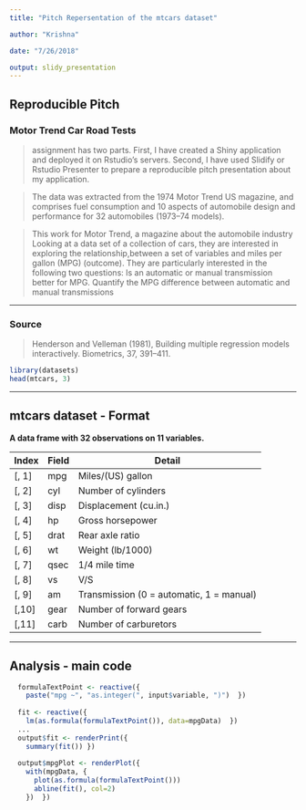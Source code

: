 ```yaml
---
title: "Pitch Repersentation of the mtcars dataset"

author: "Krishna"

date: "7/26/2018"

output: slidy_presentation
---
```

## Reproducible Pitch

### Motor Trend Car Road Tests

>assignment has two parts. First, I have created a Shiny application and deployed it on Rstudio's servers. Second, I have used Slidify or Rstudio Presenter to prepare a reproducible pitch presentation about my application.


> The data was extracted from the 1974 Motor Trend US magazine, and comprises fuel consumption and 10 aspects of automobile design and performance for 32 automobiles (1973–74 models).

>This work for Motor Trend, a magazine about the automobile industry Looking at a data set of a collection of cars, they are interested in exploring the relationship,between a set of variables and miles per gallon (MPG) (outcome). They are particularly interested in the following two questions: Is an automatic or manual transmission better for MPG. Quantify the MPG difference between automatic and manual transmissions

---

### Source


> Henderson and Velleman (1981), Building multiple regression models interactively. Biometrics, 37, 391–411.



```r
library(datasets)
head(mtcars, 3)
```

---

## mtcars dataset - Format

**A data frame with 32 observations on 11 variables.**

| Index | Field | Detail |
------- | ----- | ------ |
| [, 1] | mpg | Miles/(US) gallon |
| [, 2]  | cyl | Number of cylinders |
| [, 3]	| disp | Displacement (cu.in.) |
| [, 4]	| hp | Gross horsepower |
| [, 5]	| drat | Rear axle ratio |
| [, 6]	| wt | Weight (lb/1000) |
| [, 7]	| qsec | 1/4 mile time |
| [, 8]	| vs | V/S |
| [, 9]	| am | Transmission (0 = automatic, 1 = manual) |
| [,10]	| gear | Number of forward gears |
| [,11]	| carb | Number of carburetors |

---

## Analysis - main code

```r
  formulaTextPoint <- reactive({
    paste("mpg ~", "as.integer(", input$variable, ")")  })
  
  fit <- reactive({
    lm(as.formula(formulaTextPoint()), data=mpgData)  })
  ...
  output$fit <- renderPrint({
    summary(fit()) })
  
  output$mpgPlot <- renderPlot({
    with(mpgData, {
      plot(as.formula(formulaTextPoint()))
      abline(fit(), col=2)
    })  })

```

